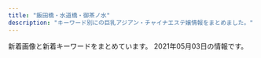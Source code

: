 ```yaml
---
title: "飯田橋・水道橋・御茶ノ水"
description: "キーワード別にの巨乳アジアン・チャイナエステ嬢情報をまとめました。"
---
```


新着画像と新着キーワードをまとめています。
2021年05月03日の情報です。

<DmmAffiliateIns />
<KeywordTable
  shops={
    [
    {
        "img_links": [
            "http://yu.xyz.mn/images/room3.jpg",
            "http://yu.xyz.mn/images/ac2.jpg",
            "http://yu.xyz.mn/images/top.jpg",
            "http://yu.xyz.mn/images/mobile.jpg",
            "http://yu.xyz.mn/photos/sites/91/2021/01/2021012205451889.jpg",
            "http://yu.xyz.mn/images/ac3.jpg",
            "http://yu.xyz.mn/images/ac1.jpg",
            "http://yu.xyz.mn/images/s_news.jpg",
            "http://yu.xyz.mn/images/ac4.jpg",
            "http://yu.xyz.mn/photos/sites/91/2019/12/2019122901424384.jpg",
            "http://yu.xyz.mn/images/s_shedule.jpg",
            "http://yu.xyz.mn/photos/sites/91/2020/04/2020040807282190.jpg",
            "http://yu.xyz.mn/photos/sites/91/2020/02/2020022305370017.jpg",
            "http://yu.xyz.mn/images/room2.jpg",
            "http://yu.xyz.mn/images/room1.jpg",
            "http://yu.xyz.mn/images/room4.jpg",
            "http://yu.xyz.mn/images/ac6.jpg",
            "http://yu.xyz.mn/images/s_staff.jpg",
            "http://yu.xyz.mn/images/ac5.jpg",
            "http://yu.xyz.mn/photos/sites/91/2019/12/2019122702252691.jpg",
            "http://yu.xyz.mn/photos/sites/91/2019/12/2019122702252767.jpg"
        ],
        "station": "JR\u6c34\u9053\u6a4b\u99c5\u897f\u53e3",
        "name": "\u60a0 \u3086\u3046",
        "url": "http://yu.xyz.mn/",
        "keywords": {
            "85": 21,
            "86": 7,
            "87": 7,
            "C": 20,
            "D": 35,
            "84": 7,
            "\u80f8": 2
        }
    },
    {
        "img_links": [
            "http://www.pilink.xyz/style/line.png",
            "http://www.pilink.xyz/style/head1.jpg",
            "http://www.pilink.xyz/uploads/181018/rec2.png",
            "http://www.pilink.xyz/uploads/210420/1-210420150221a8.jpg",
            "http://www.pilink.xyz/uploads/210420/1-21042015013J02.jpg",
            "http://www.pilink.xyz/style/concept.jpg",
            "http://www.pilink.xyz/style/news.jpg",
            "http://www.pilink.xyz/uploads/181018/sys2.jpg",
            "http://www.pilink.xyz/uploads/210420/1-210420151411422.png",
            "http://www.pilink.xyz/style/staff_t.jpg",
            "http://www.pilink.xyz/style/mobile.jpg",
            "http://www.pilink.xyz/style/sm.jpg",
            "http://www.pilink.xyz/style/ta.jpg"
        ],
        "name": "\u30c1\u30e5\u30fc\u30ea\u30c3\u30d7",
        "keywords": {},
        "url": "http://www.pilink.xyz/",
        "station": "JR\u6c34\u9053\u6a4b\u99c5\u6771\u53e3"
    },
    {
        "keywords": {},
        "station": "\u795e\u4fdd\u753a\u99c5A5\u51fa\u53e3",
        "img_links": [
            "http://jinbocho.xyz/images/a1.jpg",
            "http://jinbocho.xyz/images/g8.jpg",
            "http://jinbocho.xyz/images/r4.jpg",
            "http://jinbocho.xyz/images/g0.jpg",
            "http://jinbocho.xyz/images/r2.jpg",
            "http://jinbocho.xyz/images/g10.jpg",
            "http://jinbocho.xyz/images/mika.jpg",
            "http://jinbocho.xyz/images/yuki.jpg",
            "http://jinbocho.xyz/images/g2.jpg",
            "http://jinbocho.xyz/images/a3.jpg",
            "http://jinbocho.xyz/images/g9.jpg",
            "http://jinbocho.xyz/images/r1.jpg",
            "http://jinbocho.xyz/images/r6.jpg",
            "http://jinbocho.xyz/images/g7.jpg",
            "http://jinbocho.xyz/images/a4.jpg",
            "http://jinbocho.xyz/images/new-tit3.png",
            "http://jinbocho.xyz/images/mobile.png",
            "http://jinbocho.xyz/images/gr.jpg",
            "http://jinbocho.xyz/images/top1.jpg",
            "http://jinbocho.xyz/images/miki.jpg",
            "http://jinbocho.xyz/images/g1.jpg",
            "http://jinbocho.xyz/images/zi.png",
            "http://jinbocho.xyz/images/left3.png",
            "http://jinbocho.xyz/images/r3.jpg",
            "http://jinbocho.xyz/images/a2.jpg",
            "http://jinbocho.xyz/images/face.png",
            "http://jinbocho.xyz/images/gb01.png",
            "http://jinbocho.xyz/images/new-tit.png",
            "http://jinbocho.xyz/images/yuk.jpg",
            "http://jinbocho.xyz/images/haru.jpg",
            "http://jinbocho.xyz/images/top2.jpg",
            "http://jinbocho.xyz/images/a5.jpg",
            "http://jinbocho.xyz/images/r5.jpg",
            "http://jinbocho.xyz/images/s_staff.png",
            "http://jinbocho.xyz/images/mi.jpg"
        ],
        "name": "\u306f\u306a\u3073",
        "url": "http://jinbocho.xyz/"
    },
    {
        "station": "\u795e\u4fdd\u753a\u99c5A7\u51fa\u53e3",
        "img_links": [
            "http://rapisu.tokyo/images/meihui.jpg",
            "http://rapisu.tokyo/images/zi_staff.png",
            "http://rapisu.tokyo/images/g0.jpg",
            "http://rapisu.tokyo/images/mika.jpg",
            "http://rapisu.tokyo/images/mobile.png",
            "http://rapisu.tokyo/images/tiao.png",
            "http://rapisu.tokyo/images/end.png",
            "http://rapisu.tokyo/images/r1.jpg",
            "http://rapisu.tokyo/images/r2.jpg",
            "http://rapisu.tokyo/images/flash.jpg",
            "http://rapisu.tokyo/images/flash1.jpg",
            "http://rapisu.tokyo/images/r3.jpg",
            "http://rapisu.tokyo/images/top.png"
        ],
        "name": "\u30e9\u30d4\u30b9",
        "keywords": {
            "C": 7
        },
        "url": "http://rapisu.tokyo/"
    },
    {
        "keywords": {
            "D": 14,
            "C": 22,
            "E": 6
        },
        "name": "\u697d\u697d",
        "station": "\u725b\u8fbc\u795e\u697d\u5742\u99c5A2\u51fa\u53e3",
        "url": "https://raku-relax.tokyo/",
        "img_links": [
            "https://raku-relax.tokyo/wp-content/themes/este/img/tel.png",
            "https://raku-relax.tokyo/wp-content/themes/este/img/top-img03.png",
            "https://raku-relax.tokyo/wp-content/themes/este/img/3.jpg",
            "https://raku-relax.tokyo/wp-content/themes/este/img/top-img04.png",
            "https://raku-relax.tokyo/wp-content/uploads/2021/04/8721rakura.jpg",
            "https://raku-relax.tokyo/wp-content/themes/este/img/top-img02.png",
            "https://raku-relax.tokyo/wp-content/uploads/2021/04/98976890rakura.jpg",
            "https://raku-relax.tokyo/wp-content/themes/este/img/4.jpg",
            "https://raku-relax.tokyo/wp-content/uploads/2020/04/siuaytfsa.jpg",
            "https://raku-relax.tokyo/wp-content/themes/este/img/tel03.png",
            "https://raku-relax.tokyo/wp-content/themes/este/img/tel02.png",
            "https://raku-relax.tokyo/wp-content/themes/este/img/tel_header.png",
            "https://raku-relax.tokyo/wp-content/themes/este/img/tel_footer.png",
            "https://raku-relax.tokyo/wp-content/themes/este/img/top-img01.png",
            "https://raku-relax.tokyo/wp-content/uploads/2020/01/897sarakura.jpg",
            "https://raku-relax.tokyo/wp-content/themes/este/img/2.jpg",
            "https://raku-relax.tokyo/wp-content/uploads/2020/10/28917rakura.jpg",
            "https://raku-relax.tokyo/wp-content/uploads/2018/12/4567rakura.jpg",
            "https://raku-relax.tokyo/wp-content/uploads/2020/11/9897621rakura.jpg",
            "https://raku-relax.tokyo/wp-content/uploads/2021/01/1211rakura.jpg",
            "https://raku-relax.tokyo/wp-content/themes/este/img/top-img05.png",
            "https://raku-relax.tokyo/wp-content/uploads/2020/11/oiuarakura.jpg",
            "https://raku-relax.tokyo/wp-content/uploads/2020/10/ertyurakura.jpg",
            "https://raku-relax.tokyo/wp-content/uploads/2020/01/y45a121.jpg",
            "https://raku-relax.tokyo/wp-content/uploads/2020/04/1234sertdyf.jpg",
            "https://raku-relax.tokyo/wp-content/uploads/2018/12/satfuygihoj.jpg",
            "https://raku-relax.tokyo/wp-content/themes/este/img/1.jpg"
        ]
    },
    {
        "keywords": {
            "C": 16,
            "G": 3,
            "E": 19,
            "D": 58
        },
        "name": "\u7652\u3057\u306e\u6cc9",
        "station": "\u5c0f\u5ddd\u753a\u99c5B5\u51fa\u53e3",
        "img_links": [
            "https://izumi-esthe.tokyo/wp-content/uploads/2021/02/8765iyashinoizumi-1.jpg",
            "https://izumi-esthe.tokyo/wp-content/uploads/2021/02/9876iyashinoizumi.jpg",
            "https://izumi-esthe.tokyo/wp-content/uploads/2021/02/13ydtfuygiuhsa-1.jpg",
            "https://izumi-esthe.tokyo/wp-content/themes/este/img/top-img01.png",
            "https://izumi-esthe.tokyo/wp-content/uploads/2021/04/456789867iyashinoizumi.jpg",
            "https://izumi-esthe.tokyo/wp-content/uploads/2021/02/2iyashinoizumi.jpg",
            "https://izumi-esthe.tokyo/wp-content/uploads/2021/02/WechatIMG595.jpeg",
            "https://izumi-esthe.tokyo/wp-content/uploads/2021/02/876521iyashinoizumi-1.jpg",
            "https://izumi-esthe.tokyo/wp-content/themes/este/img/tel_footer.png",
            "https://izumi-esthe.tokyo/wp-content/uploads/2021/02/77iyashinoizumi.jpg",
            "https://izumi-esthe.tokyo/wp-content/uploads/2021/02/1111iyashinoizumi-2.jpg",
            "https://izumi-esthe.tokyo/wp-content/uploads/2021/02/5678iyashinoizumi.jpg",
            "https://izumi-esthe.tokyo/wp-content/uploads/2021/02/111iyashinoizumi.jpg",
            "https://izumi-esthe.tokyo/wp-content/themes/este/img/5.jpg",
            "https://izumi-esthe.tokyo/wp-content/uploads/2021/02/14drtyfugiho-1.jpg",
            "https://izumi-esthe.tokyo/wp-content/themes/este/img/1.jpg",
            "https://izumi-esthe.tokyo/wp-content/uploads/2021/02/kuy1iyashinoizumi.jpg",
            "https://izumi-esthe.tokyo/wp-content/themes/este/img/call.png",
            "https://izumi-esthe.tokyo/wp-content/uploads/2021/02/897s6aiyashinoizumi-1.jpg",
            "https://izumi-esthe.tokyo/wp-content/uploads/2021/02/999iyashinoizumi-1.jpg",
            "https://izumi-esthe.tokyo/wp-content/uploads/2021/02/8765iyashinoizumi.jpg",
            "https://izumi-esthe.tokyo/wp-content/uploads/2021/02/10cfyguvbhj-1.jpg",
            "https://izumi-esthe.tokyo/wp-content/uploads/2021/02/15dfuygihoinp-1.jpg",
            "https://izumi-esthe.tokyo/wp-content/uploads/2021/02/121dfghiyashinoizumi-1.jpg",
            "https://izumi-esthe.tokyo/wp-content/themes/este/img/top-img01b.png",
            "https://izumi-esthe.tokyo/wp-content/uploads/2021/04/2121iyashinoizumi.jpg",
            "https://izumi-esthe.tokyo/wp-content/uploads/2021/03/312121iyashinoizumi.jpg",
            "https://izumi-esthe.tokyo/wp-content/uploads/2021/02/1iyashinoizumi-1.jpg",
            "https://izumi-esthe.tokyo/wp-content/themes/este/img/top-img01a.png",
            "https://izumi-esthe.tokyo/wp-content/themes/este/img/6.jpg",
            "https://izumi-esthe.tokyo/wp-content/uploads/2021/02/88iyashinoizumi-1.jpg",
            "https://izumi-esthe.tokyo/wp-content/uploads/2021/02/iyashinoizumi.jpg",
            "https://izumi-esthe.tokyo/wp-content/themes/este/img/top-img03.png",
            "https://izumi-esthe.tokyo/wp-content/uploads/2021/02/98767689iyashinoizumi.jpg",
            "https://izumi-esthe.tokyo/wp-content/uploads/2021/04/WechatIMG866.jpeg",
            "https://izumi-esthe.tokyo/wp-content/uploads/2021/02/3111iyashinoizumi.jpg",
            "https://izumi-esthe.tokyo/wp-content/uploads/2021/02/2221iyashinoizumi.jpg",
            "https://izumi-esthe.tokyo/wp-content/themes/este/img/2.jpg",
            "https://izumi-esthe.tokyo/wp-content/uploads/2021/02/211iyashinoizumi.jpg",
            "https://izumi-esthe.tokyo/wp-content/uploads/2021/02/999iyashinoizumi.jpg",
            "https://izumi-esthe.tokyo/wp-content/uploads/2021/02/3111112iyashinoizumi.jpg",
            "https://izumi-esthe.tokyo/wp-content/themes/este/img/top-img04.png",
            "https://izumi-esthe.tokyo/wp-content/uploads/2021/02/3serdtfygui.jpg",
            "https://izumi-esthe.tokyo/wp-content/uploads/2021/02/121iyashinoizumi.jpg",
            "https://izumi-esthe.tokyo/wp-content/themes/este/img/top-img02f.png",
            "https://izumi-esthe.tokyo/wp-content/uploads/2021/02/9fxdytugvyibha-1.jpg",
            "https://izumi-esthe.tokyo/wp-content/uploads/2021/02/1iyashinoizumi.jpg",
            "https://izumi-esthe.tokyo/wp-content/uploads/2021/02/9087saiyashinoizumi.jpg",
            "https://izumi-esthe.tokyo/wp-content/uploads/2021/03/3121iyashinoizumi.jpg",
            "https://izumi-esthe.tokyo/wp-content/themes/este/img/4.jpg",
            "https://izumi-esthe.tokyo/wp-content/uploads/2021/02/1111iyashinoizumi.jpg",
            "https://izumi-esthe.tokyo/wp-content/themes/este/img/tel_header.png",
            "https://izumi-esthe.tokyo/wp-content/themes/este/img/3.jpg",
            "https://izumi-esthe.tokyo/wp-content/uploads/2021/02/9897621iyashinoizumi-1.jpg",
            "https://izumi-esthe.tokyo/wp-content/uploads/2021/02/15drtyfugihoas-1.jpg",
            "https://izumi-esthe.tokyo/wp-content/uploads/2021/02/8765421iyashinoizumi.jpg",
            "https://izumi-esthe.tokyo/wp-content/uploads/2021/03/WechatIMG486.jpeg"
        ],
        "url": "https://izumi-esthe.tokyo/"
    },
    {
        "url": "https://kira.uouono.com/",
        "keywords": {},
        "name": "\u30ad\u30e9\u30e9",
        "img_links": [],
        "station": "\u795e\u4fdd\u753a\u99c5A1\u51fa\u53e3"
    },
    {
        "url": "http://sln-relax.com/",
        "name": "Lime",
        "img_links": [
            "http://sln-relax.com/scdl/staff/10041.jpg",
            "http://sln-relax.com/pic/topimg1.jpg",
            "http://sln-relax.com/scdl/staff/10081.jpg",
            "http://sln-relax.com/img/att.jpg",
            "http://sln-relax.com/i/files/girl02.jpg",
            "http://sln-relax.com/scdl/staff/10021.jpg",
            "http://sln-relax.com/scdl/staff/10011.jpg",
            "http://sln-relax.com/i/files/girl01.jpg",
            "http://sln-relax.com/img/ttl_staff.png",
            "http://sln-relax.com/scdl/staff/10061.jpg",
            "http://sln-relax.com/img/ttl_mobile.jpg",
            "http://sln-relax.com/img/ttl_tnew.jpg",
            "http://sln-relax.com/pic/head.png",
            "http://sln-relax.com/scdl/staff/10071.jpg",
            "http://sln-relax.com/pic/topimg2.jpg",
            "http://sln-relax.com/pic/topimg3.jpg",
            "http://sln-relax.com/scdl/staff/10051.jpg",
            "http://sln-relax.com/scdl/staff/10031.jpg",
            "http://sln-relax.com/i/files/homeimg.jpg",
            "http://sln-relax.com/img/ttl_concept.jpg",
            "http://sln-relax.com/img/ttl_rec.jpg"
        ],
        "station": "JR\u6c34\u9053\u6a4b\u99c5\u897f\u53e3",
        "keywords": {
            "C": 17
        }
    },
    {
        "img_links": [
            "http://venus.tyo.cm/photos/sites/40/2020/08/2020083109075883.jpeg",
            "http://venus.tyo.cm/images/room1.jpg",
            "http://venus.tyo.cm/images/spmainimg.jpg",
            "http://venus.tyo.cm/images/top.png",
            "http://venus.tyo.cm/photos/sites/40/2020/08/2020083109075581.jpeg",
            "http://venus.tyo.cm/photos/sites/40/2020/09/2020090907201289.jpeg",
            "http://venus.tyo.cm/images/room6.jpg",
            "http://venus.tyo.cm/photos/sites/40/2020/08/2020083109075685.jpeg",
            "http://venus.tyo.cm/photos/sites/40/2020/09/2020090907201348.jpeg",
            "http://venus.tyo.cm/photos/sites/40/2020/09/2020091012404045.jpeg",
            "http://venus.tyo.cm/images/pagetop.png",
            "http://venus.tyo.cm/images/room3.jpg",
            "http://venus.tyo.cm/images/room5.jpg",
            "http://venus.tyo.cm/images/room4.jpg",
            "http://venus.tyo.cm/photos/sites/40/2020/08/2020083109075912.jpeg",
            "http://venus.tyo.cm/photos/sites/40/2020/08/2020083109075784.jpeg",
            "http://venus.tyo.cm/images/mainimg.jpg",
            "http://venus.tyo.cm/photos/sites/40/2020/10/202010021052282.jpeg",
            "http://venus.tyo.cm/photos/sites/40/2020/08/2020083109075781.jpeg",
            "http://venus.tyo.cm/photos/sites/40/2020/08/2020083109075848.jpeg",
            "http://venus.tyo.cm/images/room2.jpg"
        ],
        "station": "JR\u6c34\u9053\u6a4b\u99c5\u6771\u53e3",
        "keywords": {
            "D": 18,
            "85": 6,
            "E": 4,
            "F": 6,
            "84": 4,
            "89": 6,
            "88": 4,
            "83": 8
        },
        "name": "\u30d3\u30fc\u30ca\u30b9",
        "url": "http://venus.tyo.cm/"
    },
    {
        "station": "\u5c0f\u5ddd\u753a\u99c5B4",
        "url": "http://aromalucky.xyz/",
        "keywords": {},
        "name": "\u30a2\u30ed\u30de\u30e9\u30c3\u30ad\u30fc",
        "img_links": [
            "https://i0.wp.com/aromalucky.xyz/wp-content/uploads/2019/04/13.jpg",
            "https://i2.wp.com/aromalucky.xyz/wp-content/uploads/2017/12/03-1.jpg",
            "https://i1.wp.com/aromalucky.xyz/wp-content/uploads/2019/05/16.jpg",
            "https://i2.wp.com/aromalucky.xyz/wp-content/uploads/2019/04/14.jpg",
            "https://i1.wp.com/aromalucky.xyz/wp-content/uploads/2017/12/04-1.jpg",
            "https://i2.wp.com/aromalucky.xyz/wp-content/uploads/2017/12/02.jpg",
            "https://i2.wp.com/aromalucky.xyz/wp-content/uploads/2019/05/03.png",
            "https://i0.wp.com/aromalucky.xyz/wp-content/uploads/2019/05/15.jpg",
            "https://i2.wp.com/aromalucky.xyz/wp-content/uploads/2020/09/21.jpg",
            "https://i0.wp.com/aromalucky.xyz/wp-content/uploads/2019/05/02.png",
            "https://i2.wp.com/aromalucky.xyz/wp-content/uploads/2019/04/12.jpg",
            "https://i1.wp.com/aromalucky.xyz/wp-content/uploads/2019/10/20.jpg",
            "https://i0.wp.com/aromalucky.xyz/wp-content/uploads/2017/12/05-1.jpg",
            "https://i2.wp.com/aromalucky.xyz/wp-content/uploads/2017/12/08.jpg",
            "http://aromalucky.xyz/wp-content/uploads/2019/05/01_02.png"
        ]
    }
]
}
/>
<DmmAffiliateScript />
